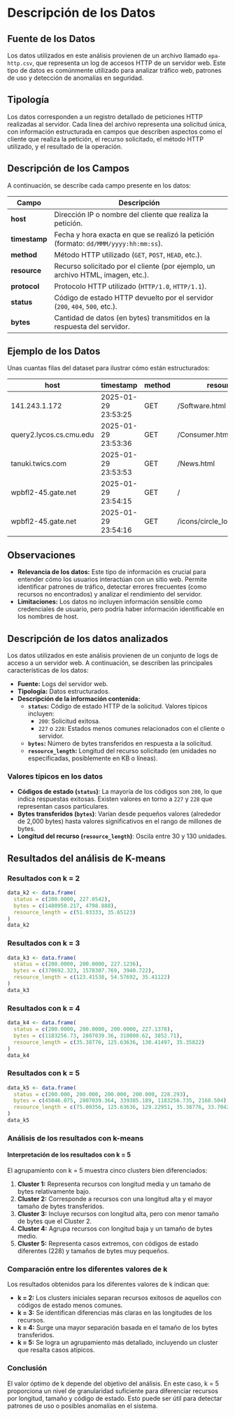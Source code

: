 # Descripción de los Datos

## Fuente de los Datos
Los datos utilizados en este análisis provienen de un archivo llamado `epa-http.csv`, que representa un log de accesos HTTP de un servidor web. Este tipo de datos es comúnmente utilizado para analizar tráfico web, patrones de uso y detección de anomalías en seguridad.

## Tipología
Los datos corresponden a un registro detallado de peticiones HTTP realizadas al servidor. Cada línea del archivo representa una solicitud única, con información estructurada en campos que describen aspectos como el cliente que realiza la petición, el recurso solicitado, el método HTTP utilizado, y el resultado de la operación.

## Descripción de los Campos
A continuación, se describe cada campo presente en los datos:

| **Campo**       | **Descripción**                                                                 |
|------------------|---------------------------------------------------------------------------------|
| **host**         | Dirección IP o nombre del cliente que realiza la petición.                     |
| **timestamp**    | Fecha y hora exacta en que se realizó la petición (formato: `dd/MMM/yyyy:hh:mm:ss`). |
| **method**       | Método HTTP utilizado (`GET`, `POST`, `HEAD`, etc.).                           |
| **resource**     | Recurso solicitado por el cliente (por ejemplo, un archivo HTML, imagen, etc.).|
| **protocol**     | Protocolo HTTP utilizado (`HTTP/1.0`, `HTTP/1.1`).                             |
| **status**       | Código de estado HTTP devuelto por el servidor (`200`, `404`, `500`, etc.).    |
| **bytes**        | Cantidad de datos (en bytes) transmitidos en la respuesta del servidor.        |

## Ejemplo de los Datos
Unas cuantas filas del dataset para ilustrar cómo están estructurados:

| **host**             | **timestamp**         | **method** | **resource**                   | **protocol** | **status** | **bytes** |
|-----------------------|-----------------------|------------|---------------------------------|--------------|------------|-----------|
| 141.243.1.172         | 2025-01-29 23:53:25  | GET        | /Software.html                 | HTTP/1.0     | 200        | 1497      |
| query2.lycos.cs.cmu.edu | 2025-01-29 23:53:36 | GET        | /Consumer.html                 | HTTP/1.0     | 200        | 1325      |
| tanuki.twics.com      | 2025-01-29 23:53:53  | GET        | /News.html                     | HTTP/1.0     | 200        | 1014      |
| wpbfl2-45.gate.net    | 2025-01-29 23:54:15  | GET        | /                             | HTTP/1.0     | 200        | 4889      |
| wpbfl2-45.gate.net    | 2025-01-29 23:54:16  | GET        | /icons/circle_logo_small.gif   | HTTP/1.0     | 200        | 2624      |

## Observaciones
- **Relevancia de los datos:** Este tipo de información es crucial para entender cómo los usuarios interactúan con un sitio web. Permite identificar patrones de tráfico, detectar errores frecuentes (como recursos no encontrados) y analizar el rendimiento del servidor.
- **Limitaciones:** Los datos no incluyen información sensible como credenciales de usuario, pero podría haber información identificable en los nombres de host.

## Descripción de los datos analizados

Los datos utilizados en este análisis provienen de un conjunto de logs de acceso a un servidor web. A continuación, se describen las principales características de los datos:

- **Fuente:** Logs del servidor web.
- **Tipología:** Datos estructurados.
- **Descripción de la información contenida:**
  - **`status`:** Código de estado HTTP de la solicitud. Valores típicos incluyen:
    - `200`: Solicitud exitosa.
    - `227` o `228`: Estados menos comunes relacionados con el cliente o servidor.
  - **`bytes`:** Número de bytes transferidos en respuesta a la solicitud.
  - **`resource_length`:** Longitud del recurso solicitado (en unidades no especificadas, posiblemente en KB o líneas).

### Valores típicos en los datos

- **Códigos de estado (`status`)**: La mayoría de los códigos son `200`, lo que indica respuestas exitosas. Existen valores en torno a `227` y `228` que representan casos particulares.
- **Bytes transferidos (`bytes`)**: Varían desde pequeños valores (alrededor de 2,000 bytes) hasta valores significativos en el rango de millones de bytes.
- **Longitud del recurso (`resource_length`)**: Oscila entre 30 y 130 unidades.

## Resultados del análisis de K-means

### Resultados con k = 2
```r
data_k2 <- data.frame(
  status = c(200.0000, 227.0542),
  bytes = c(1480950.217, 4798.888),
  resource_length = c(51.93333, 35.65123)
)
data_k2
```

### Resultados con k = 3
```r
data_k3 <- data.frame(
  status = c(200.0000, 200.0000, 227.1236),
  bytes = c(370692.323, 1578307.769, 3940.722),
  resource_length = c(123.41538, 54.57692, 35.41122)
)
data_k3
```

### Resultados con k = 4
```r
data_k4 <- data.frame(
  status = c(200.0000, 200.0000, 200.0000, 227.1378),
  bytes = c(1183256.73, 2807039.36, 310800.62, 3852.71),
  resource_length = c(35.38776, 125.63636, 130.41497, 35.35822)
)
data_k4
```

### Resultados con k = 5
```r
data_k5 <- data.frame(
  status = c(200.000, 200.000, 200.000, 200.000, 228.293),
  bytes = c(45046.075, 2807039.364, 339385.189, 1183256.735, 2168.504),
  resource_length = c(75.00356, 125.63636, 129.22951, 35.38776, 33.70423)
)
data_k5
```

### Análisis de los resultados con k-means

#### Interpretación de los resultados con k = 5
El agrupamiento con k = 5 muestra cinco clusters bien diferenciados:

1. **Cluster 1:** Representa recursos con longitud media y un tamaño de bytes relativamente bajo.
2. **Cluster 2:** Corresponde a recursos con una longitud alta y el mayor tamaño de bytes transferidos.
3. **Cluster 3:** Incluye recursos con longitud alta, pero con menor tamaño de bytes que el Cluster 2.
4. **Cluster 4:** Agrupa recursos con longitud baja y un tamaño de bytes medio.
5. **Cluster 5:** Representa casos extremos, con códigos de estado diferentes (228) y tamaños de bytes muy pequeños.

### Comparación entre los diferentes valores de k

Los resultados obtenidos para los diferentes valores de k indican que:

- **k = 2:** Los clusters iniciales separan recursos exitosos de aquellos con códigos de estado menos comunes.
- **k = 3:** Se identifican diferencias más claras en las longitudes de los recursos.
- **k = 4:** Surge una mayor separación basada en el tamaño de los bytes transferidos.
- **k = 5:** Se logra un agrupamiento más detallado, incluyendo un cluster que resalta casos atípicos.

### Conclusión

El valor óptimo de k depende del objetivo del análisis. En este caso, k = 5 proporciona un nivel de granularidad suficiente para diferenciar recursos por longitud, tamaño y código de estado. Esto puede ser útil para detectar patrones de uso o posibles anomalías en el sistema.

